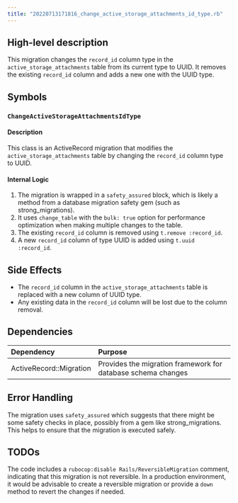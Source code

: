 ```yaml
---
title: "20220713171816_change_active_storage_attachments_id_type.rb"
---
```


## High-level description
This migration changes the `record_id` column type in the `active_storage_attachments` table from its current type to UUID. It removes the existing `record_id` column and adds a new one with the UUID type.

## Symbols

### `ChangeActiveStorageAttachmentsIdType`
#### Description
This class is an ActiveRecord migration that modifies the `active_storage_attachments` table by changing the `record_id` column type to UUID.

#### Internal Logic
1. The migration is wrapped in a `safety_assured` block, which is likely a method from a database migration safety gem (such as strong_migrations).
2. It uses `change_table` with the `bulk: true` option for performance optimization when making multiple changes to the table.
3. The existing `record_id` column is removed using `t.remove :record_id`.
4. A new `record_id` column of type UUID is added using `t.uuid :record_id`.

## Side Effects
- The `record_id` column in the `active_storage_attachments` table is replaced with a new column of UUID type.
- Any existing data in the `record_id` column will be lost due to the column removal.

## Dependencies
| Dependency | Purpose |
|:-----------|:--------|
| ActiveRecord::Migration | Provides the migration framework for database schema changes |

## Error Handling
The migration uses `safety_assured` which suggests that there might be some safety checks in place, possibly from a gem like strong_migrations. This helps to ensure that the migration is executed safely.

## TODOs
The code includes a `rubocop:disable Rails/ReversibleMigration` comment, indicating that this migration is not reversible. In a production environment, it would be advisable to create a reversible migration or provide a `down` method to revert the changes if needed.